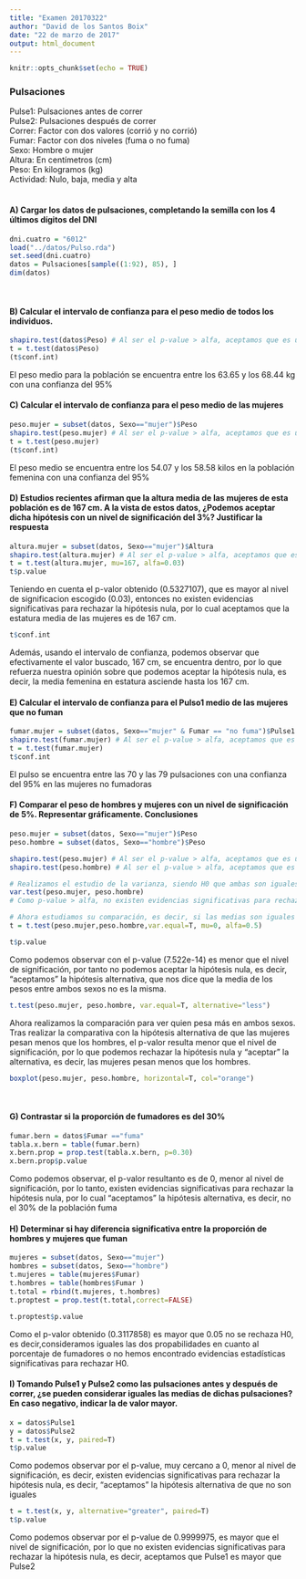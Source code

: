 ```yaml
---
title: "Examen 20170322"
author: "David de los Santos Boix"
date: "22 de marzo de 2017"
output: html_document
---
```


```r
knitr::opts_chunk$set(echo = TRUE)
```
### Pulsaciones
Pulse1: Pulsaciones antes de correr   
Pulse2: Pulsaciones después de correr    
Correr: Factor con dos valores (corrió y no corrió)   
Fumar: Factor con dos niveles (fuma o no fuma)   
Sexo: Hombre o mujer   
Altura: En centímetros (cm)    
Peso: En kilogramos (kg)   
Actividad: Nulo, baja, media y alta   
    

#### A) Cargar los datos de pulsaciones, completando la semilla con los 4 últimos dígitos del DNI
```r
dni.cuatro = "6012"
load("../datos/Pulso.rda")
set.seed(dni.cuatro)
datos = Pulsaciones[sample((1:92), 85), ]
dim(datos)
```
    

#### B) Calcular el intervalo de confianza para el peso medio de todos los individuos.
```r
shapiro.test(datos$Peso) # Al ser el p-value > alfa, aceptamos que es una distribución normal
t = t.test(datos$Peso)
(t$conf.int)
```
El peso medio para la población se encuentra entre los 63.65 y los 68.44 kg con una confianza del 95%
    

#### C) Calcular el intervalo de confianza para el peso medio de las mujeres
```r
peso.mujer = subset(datos, Sexo=="mujer")$Peso
shapiro.test(peso.mujer) # Al ser el p-value > alfa, aceptamos que es una distribución normal
t = t.test(peso.mujer)
(t$conf.int)
```
El peso medio se encuentra entre los 54.07 y los 58.58 kilos en la población femenina con una confianza del 95%
    

#### D) Estudios recientes afirman que la altura media de las mujeres de esta población es de 167 cm. A la vista de estos datos, ¿Podemos aceptar dicha hipótesis con un nivel de significación del 3%? Justificar la respuesta
```r
altura.mujer = subset(datos, Sexo=="mujer")$Altura
shapiro.test(altura.mujer) # Al ser el p-value > alfa, aceptamos que es una distribución normal
t = t.test(altura.mujer, mu=167, alfa=0.03)
t$p.value

```
Teniendo en cuenta el p-valor obtenido (0.5327107), que es mayor al nivel de significacion escogido (0.03), entonces no existen evidencias significativas para rechazar la hipótesis nula, por lo cual aceptamos que la estatura media de las mujeres es de 167 cm.
```r
t$conf.int
```
Además, usando el intervalo de confianza, podemos observar que efectivamente el valor buscado, 167 cm, se encuentra dentro, por lo que refuerza nuestra opinión sobre que podemos aceptar la hipótesis nula, es decir, la media femenina en estatura asciende hasta los 167 cm.
    

#### E) Calcular el intervalo de confianza para el Pulso1 medio de las mujeres que no fuman
```r
fumar.mujer = subset(datos, Sexo=="mujer" & Fumar == "no fuma")$Pulse1
shapiro.test(fumar.mujer) # Al ser el p-value > alfa, aceptamos que es una distribución normal
t = t.test(fumar.mujer)
t$conf.int
```
El pulso se encuentra entre las 70 y las 79 pulsaciones con una confianza del 95% en las mujeres no fumadoras
    

#### F) Comparar el peso de hombres y mujeres con un nivel de significación de 5%. Representar gráficamente. Conclusiones
```r
peso.mujer = subset(datos, Sexo=="mujer")$Peso
peso.hombre = subset(datos, Sexo=="hombre")$Peso

shapiro.test(peso.mujer) # Al ser el p-value > alfa, aceptamos que es una distribución normal
shapiro.test(peso.hombre) # Al ser el p-value > alfa, aceptamos que es una distribución normal

# Realizamos el estudio de la varianza, siendo H0 que ambas son iguales
var.test(peso.mujer, peso.hombre)
# Como p-value > alfa, no existen evidencias significativas para rechazar la hipótesis nula, por tanto la aceptamos, es decir, sus varianzas son iguales (V(hombre)/V(mujer))=1

# Ahora estudiamos su comparación, es decir, si las medias son iguales o no. Para ello, MUh = MUm --> MUh-MUm = 0, es decir, estudiamos que mu sea igual a 0
t = t.test(peso.mujer,peso.hombre,var.equal=T, mu=0, alfa=0.5)

t$p.value

```
Como podemos observar con el p-value (7.522e-14) es menor que el nivel de significación, por tanto no podemos aceptar la hipótesis nula, es decir, "aceptamos" la hipótesis alternativa, que nos dice que la media de los pesos entre ambos sexos no es la misma.
```r
t.test(peso.mujer, peso.hombre, var.equal=T, alternative="less")
```
Ahora realizamos la comparación para ver quien pesa más en ambos sexos. Tras realizar la comparativa con la hipótesis alternativa de que las mujeres pesan menos que los hombres, el p-valor resulta menor que el nivel de significación, por lo que podemos rechazar la hipótesis nula y "aceptar" la alternativa, es decir, las mujeres pesan menos que los hombres.
```r
boxplot(peso.mujer, peso.hombre, horizontal=T, col="orange")
```
    

#### G) Contrastar si la proporción de fumadores es del 30%
```r
fumar.bern = datos$Fumar =="fuma"
tabla.x.bern = table(fumar.bern)
x.bern.prop = prop.test(tabla.x.bern, p=0.30)
x.bern.prop$p.value
```
Como podemos observar, el p-valor resultanto es de 0, menor al nivel de significación, por lo tanto, existen evidencias significativas para rechazar la hipótesis nula, por lo cual "aceptamos" la hipótesis alternativa, es decir, no el 30% de la población fuma
    

#### H) Determinar si hay diferencia significativa entre la proporción de hombres y mujeres que fuman
```r
mujeres = subset(datos, Sexo=="mujer")
hombres = subset(datos, Sexo=="hombre")
t.mujeres = table(mujeres$Fumar)
t.hombres = table(hombres$Fumar )
t.total = rbind(t.mujeres, t.hombres)
t.proptest = prop.test(t.total,correct=FALSE)

t.proptest$p.value
```
Como el p-valor obtenido (0.3117858) es mayor que 0.05 no se rechaza H0, es decir,consideramos iguales las dos propabilidades en cuanto al porcentaje de fumadores o no hemos encontrado evidencias estadísticas significativas para rechazar H0.
    

#### I) Tomando Pulse1 y Pulse2 como las pulsaciones antes y después de correr, ¿se pueden considerar iguales las medias de dichas pulsaciones? En caso negativo, indicar la de valor mayor.
```r
x = datos$Pulse1
y = datos$Pulse2
t = t.test(x, y, paired=T)
t$p.value
```
Como podemos observar por el p-value, muy cercano a 0, menor al nivel de significación, es decir, existen evidencias significativas para rechazar la hipótesis nula, es decir, "aceptamos" la hipótesis alternativa de que no son iguales
```r
t = t.test(x, y, alternative="greater", paired=T)
t$p.value
```
Como podemos observar por el p-value de 0.9999975, es mayor que el nivel de significación, por lo que no existen evidencias significativas para rechazar la hipótesis nula, es decir, aceptamos que Pulse1 es mayor que Pulse2